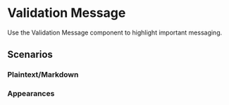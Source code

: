 
<Meta of={ValidatioMessageStories} />

# Validation Message

Use the Validation Message component to highlight important messaging.

<Primary />
<Controls />

## Scenarios

### Plaintext/Markdown
<Canvas><Story of={ValidatioMessageStories.Primary} /></Canvas>
<Canvas><Story of={ValidatioMessageStories.Markdown} /></Canvas>

### Appearances
<Canvas><Story of={ValidatioMessageStories.Info} /></Canvas>
<Canvas><Story of={ValidatioMessageStories.Error} /></Canvas>
<Canvas><Story of={ValidatioMessageStories.Success} /></Canvas>
<Canvas><Story of={ValidatioMessageStories.Warning} /></Canvas>
<Canvas><Story of={ValidatioMessageStories.Alert} /></Canvas>
